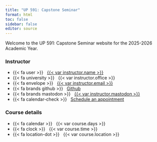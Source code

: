 ```yaml
---
title: "UP 591: Capstone Seminar"
format: html
toc: false
sidebar: false
editor: source
---
```


Welcome to the UP 591: Capstone Seminar website for the 2025-2026 Academic Year.

::: home
::: {.grid .course-details}
::: {.g-col-8 .g-col-sm-8 .g-col-md-8}
### Instructor

-   {{< fa user >}}   [{{< var instructor.name >}}](%7B%7B%3C%20var%20instructor.url%20%3E%7D%7D)
-   {{< fa university >}}   {{< var instructor.office >}}
-   {{< fa envelope >}}   <a href="mailto:{{< var instructor.email >}}">{{< var instructor.email >}}</a>
-   {{< fa brands github >}}   [Github](%7B%7B%3C%20var%20instructor.github%20%3E%7D%7D)
-   {{< fa brands mastodon >}}   [{{< var instructor.mastodon >}}](%7B%7B%3C%20var%20instructor.mastodon%20%3E%7D%7D)
-   {{< fa calendar-check >}}   [Schedule an appointment](%7B%7B%3C%20var%20instructor.calendly_url%20%3E%7D%7D)
:::

::: {.g-col-4 .g-col-sm-4 .g-col-md-4}
### Course details

-   {{< fa calendar >}}   {{< var course.days >}}
-   {{< fa clock >}}   {{< var course.time >}}
-   {{< fa location-dot >}}   {{< var course.location >}}
:::
:::
:::
